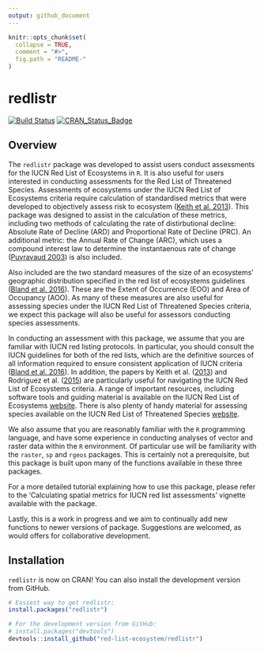 ```yaml
---
output: github_document
---
```


<!-- README.md is generated from README.Rmd. Please edit that file -->

```r
knitr::opts_chunk$set(
  collapse = TRUE,
  comment = "#>",
  fig.path = "README-"
)
```

# redlistr

[![Build Status](https://travis-ci.org/red-list-ecosystem/redlistr.svg?branch=master)](https://travis-ci.org/red-list-ecosystem/redlistr)
[![CRAN_Status_Badge](https://www.r-pkg.org/badges/version/redlistr)](https://cran.r-project.org/package=redlistr)

## Overview
The `redlistr` package was developed to assist users conduct assessments for the
IUCN Red List of Ecosystems in `R`. It is also useful for users interested in
conducting assessments for the Red List of Threatened Species. Assessments of
ecosystems under the IUCN Red List of Ecosystems criteria require calculation of
standardised metrics that were developed to objectively assess risk to ecosystem
([Keith et al. 2013](http://journals.plos.org/plosone/article?id=10.1371/journal.pone.0062111)).
This package was designed to assist in the calculation of these metrics, 
including two methods of calculating the rate of distirbutional decline: 
Absolute Rate of Decline (ARD) and Proportional Rate of Decline (PRC). An 
additional metric: the Annual Rate of Change (ARC), which uses a compound 
interest law to determine the instantaenous rate of change ([Puyravaud 2003](http://www.sciencedirect.com/science/article/pii/S0378112702003353)) is
also included.

Also included are the two standard measures of the size of an 
ecosystems' geographic distribution specified in the red list of ecosystems
guidelines ([Bland et al. 2016](https://portals.iucn.org/library/sites/library/files/documents/2016-010.pdf)).
These are the Extent of Occurrence (EOO) and Area of Occupancy (AOO). As many of
these measures are also useful for assessing species under the IUCN Red List of
Threatened Species criteria, we expect this package will also be useful for
assessors conducting species assessments.

In conducting an assessment with this package, we assume that you are familiar 
with IUCN red listing protocols. In particular, you should consult the IUCN 
guidelines for both of the red lists, which are the definitive sources of all 
information required to ensure consistent application of IUCN criteria ([Bland et al. 2016](https://portals.iucn.org/library/sites/library/files/documents/2016-010.pdf)).
In addition, the papers by Keith et al.
([2013](http://journals.plos.org/plosone/article?id=10.1371/journal.pone.0062111))
and Rodriguez et al.
([2015](https://www.iucn.org/sites/dev/files/content/documents/rodriguez-etal-2015-a-practical-guide-iucn-rle_erratum.pdf))
are particularly useful for navigating the IUCN Red List of Ecosystems criteria.
A range of important resources, including software tools and guiding material is
available on the IUCN Red List of Ecosystems 
[website](https://www.iucnrle.org/). There is also plenty of handy material for 
assessing species available on the IUCN Red List of Threatened Species 
[website](http://www.iucnredlist.org).

We also assume that you are reasonably familiar with the `R` programming
language, and have some experience in conducting analyses of vector and raster
data within the `R` environment. Of particular use will be familiarity with the
`raster`, `sp` and `rgeos` packages. This is certainly not a prerequisite, but
this package is built upon many of the functions available in these three
packages.

For a more detailed tutorial explaining how to use this package, please refer to
the 'Calculating spatial metrics for IUCN red list assessments' vignette
available with the package.

Lastly, this is a work in progress and we aim to continually add new functions to 
newer versions of package. Suggestions are welcomed, as would offers for 
collaborative development.

## Installation
`redlistr` is now on CRAN! You can also install the development version from GitHub.
```r
# Easiest way to get redlistr:
install.packages("redlistr")

# For the development version from GitHub:
# install.packages("devtools")
devtools::install_github("red-list-ecosystem/redlistr")
```

